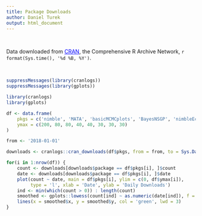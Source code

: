 ```yaml
---
title: Package Downloads
author: Daniel Turek
output: html_document
---
```


<!---
danielturek.github.io/public/packageDownloads/packageDownloads.html
Cleveland, W. S. (1979) Robust locally weighted regression and smoothing scatterplots. J. Amer. Statist. Assoc. 74, 829--836. 
-->

\   

Data downloaded from <a href="https://cran.r-project.org/"
target="_blank" style="color: blue">CRAN</a>, the Comprehensive R
Archive Network, `r format(Sys.time(), '%d %B, %Y')`.

<!--
Green lines display LOWESS [1,2] smoothed curves.
-->

\   


```r
suppressMessages(library(cranlogs))
suppressMessages(library(gplots))
```


```r
library(cranlogs)
library(gplots)

df <- data.frame(
    pkgs = c('nimble', 'MATA', 'basicMCMCplots', 'BayesNSGP', 'nimbleEcology', 'nimbleSCR', 'nimbleSMC', 'nimbleHMC'),
    ymax = c(200, 80, 80, 40, 40, 30, 30, 30)
)

from <- '2018-01-01'

downloads <- cranlogs::cran_downloads(df$pkgs, from = from, to = Sys.Date())

for(i in 1:nrow(df)) {
    count <- downloads[downloads$package == df$pkgs[i], ]$count
    date <- downloads[downloads$package == df$pkgs[i], ]$date
    plot(count ~ date, main = df$pkgs[i], ylim = c(0, df$ymax[i]),
         type = 'l', xlab = 'Date', ylab = 'Daily Downloads')
    ind <- min(which(count > 0)) : length(count) 
    smoothed <- gplots::lowess(count[ind] ~ as.numeric(date[ind]), f = 1) 
    lines(x = smoothed$x, y = smoothed$y, col = 'green', lwd = 3) 
}
```

<!--
smoothing code can be moved to here
-->

\   

<!--
[1] Cleveland, William S. (1979). Robust locally weighted regression and
smoothing scatterplots. *Journal of the American Statistical
Association,* 74(368), 829-836.

[2] Cleveland, William S. (1981). LOWESS: A program for smoothing
scatterplots by robust locally weighted regression. *The American
Statistician,* 35(1): 54.
-->

\   

\   

\   

\   

\   

\   

\   

\   

\   

\   

\   

\   

\   

\   

\   



